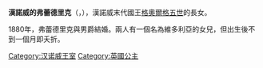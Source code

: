 {{Multiple issues|
{{Expand language|1=en|time=2020-11-06T14:34:15+00:00}}
{{Unreferenced|time=2020-11-06T14:34:15+00:00}}
}}
{{Infobox royalty
| name         = 漢諾威的弗蕾德里克
| image        = Princess Frederica of Hanover.jpg
| birth_date   = 1848年1月9日
| birth_place  = [[漢諾威|漢諾威]]
| death_date   = {{Death date and age|1926|10|16|1848|1|9|df=yes}}
| death_place  = [[比亞希茲|比亞希茲]]
| burial_place = [[圣乔治礼拜堂_(温莎城堡)|聖喬治禮拜堂]]
| full name    = Friederike Sophie Marie Henriette Amelie Therese
| house        = [[漢諾威王朝|漢諾威王朝]]
| father       = [[格奧爾格五世|漢諾威的格奧爾格五世]]
| mother       = [[薩克森-阿爾滕堡的瑪麗|薩克森-阿爾滕堡的瑪麗]]
}}

'''漢諾威的弗蕾德里克'''（{{lang-de|Friederike von Hannover}}，{{bd|1848年|1月9日|1926年|10月16日}}），漢諾威末代國王[[格奧爾格五世|格奧爾格五世]]的長女。

1880年，弗蕾德里克與{{le|阿爾方斯·馮·帕維爾-拉明根|Baron Alphons von Pawel-Rammingen}}男爵結婚。兩人有一個名為維多利亞的女兒，但出生後不到一個月即夭折。

{{英國公主}}
[[Category:汉诺威王室|Category:汉诺威王室]]
[[Category:英國公主|Category:英國公主]]